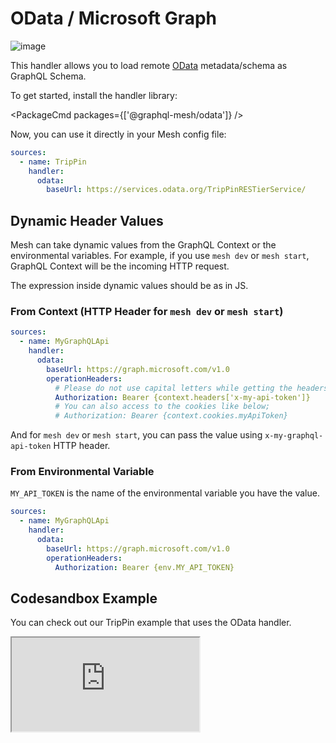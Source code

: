
# OData / Microsoft Graph

![image](https://user-images.githubusercontent.com/20847995/79219762-87947a80-7e5b-11ea-903d-ba159935fa17.png)

This handler allows you to load remote [OData](https://odata.org) metadata/schema as GraphQL Schema.

To get started, install the handler library:

<PackageCmd packages={['@graphql-mesh/odata']} />

Now, you can use it directly in your Mesh config file:

```yaml filename=".meshrc.yaml" {4-5}
sources:
  - name: TripPin
    handler:
      odata:
        baseUrl: https://services.odata.org/TripPinRESTierService/
```

## Dynamic Header Values

Mesh can take dynamic values from the GraphQL Context or the environmental variables. For example, if you use `mesh dev` or `mesh start`, GraphQL Context will be the incoming HTTP request.

The expression inside dynamic values should be as in JS.

### From Context (HTTP Header for `mesh dev` or `mesh start`)

```yaml filename=".meshrc.yaml"
sources:
  - name: MyGraphQLApi
    handler:
      odata:
        baseUrl: https://graph.microsoft.com/v1.0
        operationHeaders:
          # Please do not use capital letters while getting the headers
          Authorization: Bearer {context.headers['x-my-api-token']}
          # You can also access to the cookies like below;
          # Authorization: Bearer {context.cookies.myApiToken}
```

And for `mesh dev` or `mesh start`, you can pass the value using `x-my-graphql-api-token` HTTP header.

### From Environmental Variable

`MY_API_TOKEN` is the name of the environmental variable you have the value.

```yaml filename=".meshrc.yaml" {7}
sources:
  - name: MyGraphQLApi
    handler:
      odata:
        baseUrl: https://graph.microsoft.com/v1.0
        operationHeaders:
          Authorization: Bearer {env.MY_API_TOKEN}
```

## Codesandbox Example

You can check out our TripPin example that uses the OData handler.

<iframe
  src="https://codesandbox.io/embed/github/Urigo/graphql-mesh/tree/master/examples/odata-trippin?fontsize=14&hidenavigation=1&theme=dark&module=%2F.meshrc.yml"
  className="mt-6 w-full h-[500px] rounded-md"
  title="odata-trippin-example"
  allow="geolocation; microphone; camera; midi; vr; accelerometer; gyroscope; payment; ambient-light-sensor; encrypted-media; usb"
  sandbox="allow-modals allow-forms allow-popups allow-scripts allow-same-origin"
/>

## Config API Reference


<API />
